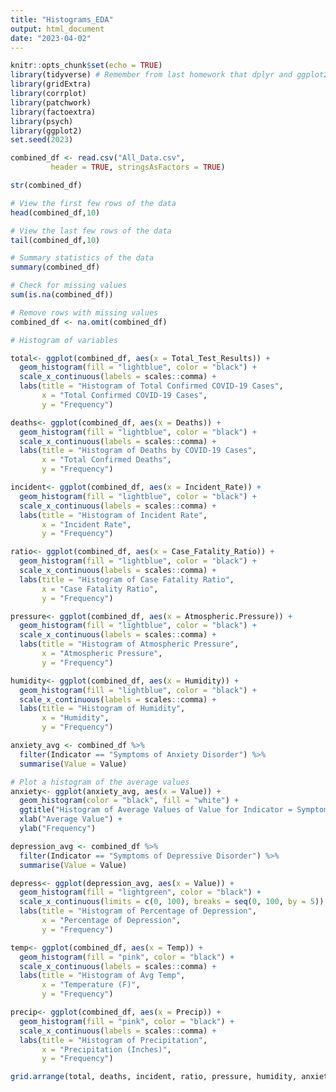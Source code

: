 ```yaml
---
title: "Histograms_EDA"
output: html_document
date: "2023-04-02"
---
```

```r
knitr::opts_chunk$set(echo = TRUE)
library(tidyverse) # Remember from last homework that dplyr and ggplot2 are included in  tidyverse
library(gridExtra)
library(corrplot)
library(patchwork)
library(factoextra)
library(psych)
library(ggplot2)
set.seed(2023)
```

```r

combined_df <- read.csv("All_Data.csv",
         header = TRUE, stringsAsFactors = TRUE)

str(combined_df)

# View the first few rows of the data
head(combined_df,10)

# View the last few rows of the data
tail(combined_df,10)

# Summary statistics of the data
summary(combined_df)

# Check for missing values
sum(is.na(combined_df))

# Remove rows with missing values
combined_df <- na.omit(combined_df)

# Histogram of variables

total<- ggplot(combined_df, aes(x = Total_Test_Results)) +
  geom_histogram(fill = "lightblue", color = "black") +
  scale_x_continuous(labels = scales::comma) +
  labs(title = "Histogram of Total Confirmed COVID-19 Cases", 
       x = "Total Confirmed COVID-19 Cases", 
       y = "Frequency")

deaths<- ggplot(combined_df, aes(x = Deaths)) +
  geom_histogram(fill = "lightblue", color = "black") +
  scale_x_continuous(labels = scales::comma) +
  labs(title = "Histogram of Deaths by COVID-19 Cases", 
       x = "Total Confirmed Deaths", 
       y = "Frequency")

incident<- ggplot(combined_df, aes(x = Incident_Rate)) +
  geom_histogram(fill = "lightblue", color = "black") +
  scale_x_continuous(labels = scales::comma) +
  labs(title = "Histogram of Incident Rate", 
       x = "Incident Rate", 
       y = "Frequency")

ratio<- ggplot(combined_df, aes(x = Case_Fatality_Ratio)) +
  geom_histogram(fill = "lightblue", color = "black") +
  scale_x_continuous(labels = scales::comma) +
  labs(title = "Histogram of Case Fatality Ratio", 
       x = "Case Fatality Ratio", 
       y = "Frequency")

pressure<- ggplot(combined_df, aes(x = Atmospheric.Pressure)) +
  geom_histogram(fill = "lightblue", color = "black") +
  scale_x_continuous(labels = scales::comma) +
  labs(title = "Histogram of Atmospheric Pressure", 
       x = "Atmospheric Pressure", 
       y = "Frequency")

humidity<- ggplot(combined_df, aes(x = Humidity)) +
  geom_histogram(fill = "lightblue", color = "black") +
  scale_x_continuous(labels = scales::comma) +
  labs(title = "Histogram of Humidity", 
       x = "Humidity", 
       y = "Frequency")

anxiety_avg <- combined_df %>%
  filter(Indicator == "Symptoms of Anxiety Disorder") %>%
  summarise(Value = Value)

# Plot a histogram of the average values
anxiety<- ggplot(anxiety_avg, aes(x = Value)) +
  geom_histogram(color = "black", fill = "white") +
  ggtitle("Histogram of Average Values of Value for Indicator = Symptoms of Anxiety Disorder") +
  xlab("Average Value") +
  ylab("Frequency")

depression_avg <- combined_df %>%
  filter(Indicator == "Symptoms of Depressive Disorder") %>%
  summarise(Value = Value)

depress<- ggplot(depression_avg, aes(x = Value)) +
  geom_histogram(fill = "lightgreen", color = "black") +
  scale_x_continuous(limits = c(0, 100), breaks = seq(0, 100, by = 5)) +
  labs(title = "Histogram of Percentage of Depression", 
       x = "Percentage of Depression", 
       y = "Frequency")

temp<- ggplot(combined_df, aes(x = Temp)) +
  geom_histogram(fill = "pink", color = "black") +
  scale_x_continuous(labels = scales::comma) +
  labs(title = "Histogram of Avg Temp", 
       x = "Temperature (F)", 
       y = "Frequency")

precip<- ggplot(combined_df, aes(x = Precip)) +
  geom_histogram(fill = "pink", color = "black") +
  scale_x_continuous(labels = scales::comma) +
  labs(title = "Histogram of Precipitation", 
       x = "Precipitation (Inches)", 
       y = "Frequency")

grid.arrange(total, deaths, incident, ratio, pressure, humidity, anxiety, depress, temp, precip)
```